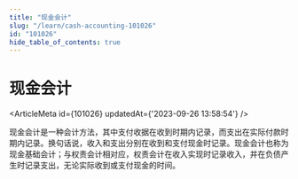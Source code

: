 ```yaml
---
title: "现金会计"
slug: "/learn/cash-accounting-101026"
id: "101026"
hide_table_of_contents: true
---
```



# 现金会计

<ArticleMeta id={101026} updatedAt={'2023-09-26 13:58:54'} />
<div className='border-solid border-b border-t-0 my-4 border-[var(--ifm-color-gray-300)]' />

现金会计是一种会计方法，其中支付收据在收到时期内记录，而支出在实际付款时期内记录。换句话说，收入和支出分别在收到和支付现金时记录。现金会计也称为现金基础会计；与权责会计相对应，权责会计在收入实现时记录收入，并在负债产生时记录支出，无论实际收到或支付现金的时间。

